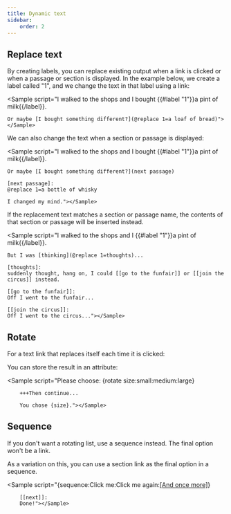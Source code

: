 ```yaml
---
title: Dynamic text
sidebar:
    order: 2
---
```



## Replace text

By creating labels, you can replace existing output when a link is clicked or when a passage or section is displayed. In the example below, we create a label called "1", and we change the text in that label using a link:

<Sample script="I walked to the shops and I bought {{#label &quot;1&quot;}}a pint of milk{{/label}}.

    Or maybe [I bought something different?](@replace 1=a loaf of bread)"></Sample>

We can also change the text when a section or passage is displayed:

<Sample script="I walked to the shops and I bought {{#label &quot;1&quot;}}a pint of milk{{/label}}.

    Or maybe [I bought something different?](next passage)

    [next passage]:
    @replace 1=a bottle of whisky

    I changed my mind."></Sample>

If the replacement text matches a section or passage name, the contents of that section or passage will be inserted instead.

<Sample script="I walked to the shops and I {{#label &quot;1&quot;}}a pint of milk{{/label}}.

    But I was [thinking](@replace 1=thoughts)...

    [thoughts]:
    suddenly thought, hang on, I could [[go to the funfair]] or [[join the circus]] instead.

    [[go to the funfair]]:
    Off I went to the funfair...

    [[join the circus]]:
    Off I went to the circus..."></Sample>

## Rotate

For a text link that replaces itself each time it is clicked:

<Sample script="{rotate:one:two:three}"></Sample>

You can store the result in an attribute:

<Sample script="Please choose: {rotate size:small:medium:large}

        +++Then continue...

        You chose {size}."></Sample>

## Sequence

If you don't want a rotating list, use a sequence instead. The final option won't be a link.

<Sample script="{sequence:Ready:Steady:Go}"></Sample>

As a variation on this, you can use a section link as the final option in a sequence.

<Sample script="{sequence:Click me:Click me again:[[And once more]](next)}

        [[next]]:
        Done!"></Sample>